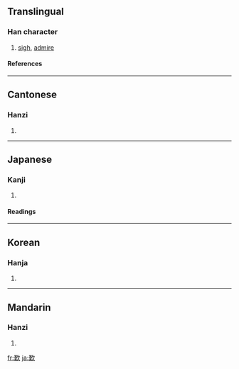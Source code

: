 {{see|叹|嘆}}

==Translingual==
===Han character===
{{Han char|rn=76|rad=欠|as=11|sn=15|four=4758<sub>2</sub>|canj=廿人弓人 (TONO)}}
# [[sigh]], [[admire]]
====References====
{{Han ref|kx=0571.240|dkj=16182|dj=0959.180|hdz=32149.080|uh=6B4E|ud=27470|bh=BCDB|bd=48347}}

----
==Cantonese==
===Hanzi===
{{yue-hanzi|jyut=|y=taan3}}
# {{defn|Cantonese}}

----
==Japanese==
===Kanji===
{{ja-kanji|grade=|rs=欠11}}
# {{defn|Japanese}} 
====Readings====
{{ja-readings|on=[[たん]] (tan)|kun=[[なげく]] (nageku)}}

----
==Korean==
===Hanja===
{{ko-hanja|hangeul=탄|eumhun=|rv=tan|mr=t'an|y=than}}
# {{defn|Korean}}

----
==Mandarin==
===Hanzi===
{{cmn-hanzi|pin=[[tàn]] ([[tan4]])|wg=t'an<sup>4</sup>}}
# {{defn|Mandarin}}

[[fr:歎]]
[[ja:歎]]